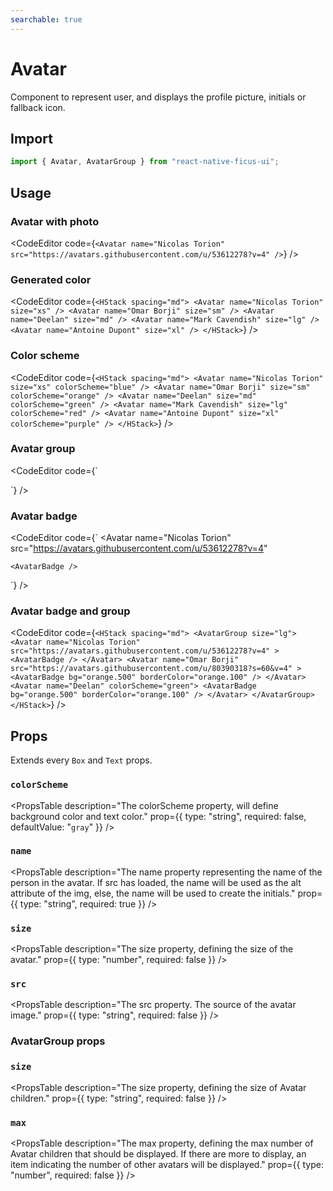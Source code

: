 ```yaml
---
searchable: true
---
```



# Avatar

Component to represent user, and displays the profile picture, initials or fallback icon.

## Import

```js
import { Avatar, AvatarGroup } from "react-native-ficus-ui";
```

## Usage

### Avatar with photo

<CodeEditor code={`<Avatar
  name="Nicolas Torion"
  src="https://avatars.githubusercontent.com/u/53612278?v=4"
/>`} />

### Generated color

<CodeEditor code={`<HStack spacing="md">
  <Avatar name="Nicolas Torion" size="xs" />
  <Avatar name="Omar Borji" size="sm" />
  <Avatar name="Deelan" size="md" />
  <Avatar name="Mark Cavendish" size="lg" />
  <Avatar name="Antoine Dupont" size="xl" />
</HStack>`} />

### Color scheme

<CodeEditor code={`<HStack spacing="md">
  <Avatar name="Nicolas Torion" size="xs" colorScheme="blue" />
  <Avatar name="Omar Borji" size="sm" colorScheme="orange" />
  <Avatar name="Deelan" size="md" colorScheme="green" />
  <Avatar name="Mark Cavendish" size="lg" colorScheme="red" />
  <Avatar name="Antoine Dupont" size="xl" colorScheme="purple" />
</HStack>`} />

### Avatar group

<CodeEditor code={`<VStack spacing="md">
  <AvatarGroup>
    <Avatar
      name="Nicolas Torion"
      src="https://avatars.githubusercontent.com/u/53612278?v=4"
    />
    <Avatar
      name="Omar Borji"
      src="https://avatars.githubusercontent.com/u/80390318?s=60&v=4"
    />
    <Avatar name="Deelan" colorScheme="green" />
    <Avatar name="Mark Cavendish" colorScheme="red" />
    <Avatar name="Antoine Dupont" colorScheme="purple" />
    <Avatar name="Zinédine Zidane" colorScheme="pink" />
  </AvatarGroup>

  <AvatarGroup size="lg" max={2}>
    <Avatar
      name="Nicolas Torion"
      src="https://avatars.githubusercontent.com/u/53612278?v=4"
    />
    <Avatar
      name="Omar Borji"
      src="https://avatars.githubusercontent.com/u/80390318?s=60&v=4"
    />
    <Avatar name="Deelan" colorScheme="green" />
    <Avatar name="Mark Cavendish" colorScheme="red" />
    <Avatar name="Antoine Dupont" colorScheme="purple" />
    <Avatar name="Zinédine Zidane" colorScheme="pink" />
  </AvatarGroup>
</VStack>`} />

### Avatar badge

<CodeEditor code={`<HStack spacing="md">
  <Avatar
    name="Nicolas Torion"
    src="https://avatars.githubusercontent.com/u/53612278?v=4"
  >
    <AvatarBadge />
  </Avatar>
  <Avatar
    name="Omar Borji"
    src="https://avatars.githubusercontent.com/u/80390318?s=60&v=4"
  >
    <AvatarBadge bg="orange.500" borderColor="orange.100" />
  </Avatar>
  <Avatar name="Deelan" colorScheme="green">
    <AvatarBadge bg="orange.500" borderColor="orange.100" />
  </Avatar>
</HStack>`} />

### Avatar badge and group

<CodeEditor code={`<HStack spacing="md">
  <AvatarGroup size="lg">
    <Avatar
      name="Nicolas Torion"
      src="https://avatars.githubusercontent.com/u/53612278?v=4"
    >
      <AvatarBadge />
    </Avatar>
    <Avatar
      name="Omar Borji"
      src="https://avatars.githubusercontent.com/u/80390318?s=60&v=4"
    >
      <AvatarBadge bg="orange.500" borderColor="orange.100" />
    </Avatar>
    <Avatar name="Deelan" colorScheme="green">
      <AvatarBadge bg="orange.500" borderColor="orange.100" />
    </Avatar>
  </AvatarGroup>
</HStack>`} />

## Props

Extends every `Box` and `Text` props.

### `colorScheme`
<PropsTable
  description="The colorScheme property, will define background color and text color."
  prop={{ type: "string", required: false, defaultValue: "`gray`" }}
/>

### `name`
<PropsTable
  description="The name property representing the name of the person in the avatar. If src has loaded, the name will be used as the alt attribute of the img, else, the name will be used to create the initials."
  prop={{ type: "string", required: true }}
/>

### `size`
<PropsTable
  description="The size property, defining the size of the avatar."
  prop={{ type: "number", required: false }}
/>

### `src`
<PropsTable
  description="The src property. The source of the avatar image."
  prop={{ type: "string", required: false }}
/>

### AvatarGroup props

### `size`
<PropsTable
  description="The size property, defining the size of Avatar children."
  prop={{ type: "string", required: false }}
/>

### `max`
<PropsTable
  description="The max property, defining the max number of Avatar children that should be displayed. If there are more to display, an item indicating the number of other avatars will be displayed."
  prop={{ type: "number", required: false }}
/>
